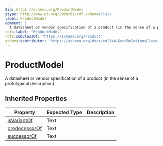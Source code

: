 ```yaml
---
$id: https://schema.org/ProductModel
$type: http://www.w3.org/2000/01/rdf-schema#Class
label: ProductModel
comment: |
  A datasheet or vendor specification of a product (in the sense of a prototypical description).
rdfs:label: "ProductModel"
rdfs:subClassOf: "https://schema.org/Product"
schema:contributor: "https://schema.org/docs/collab/GoodRelationsClass"
---
```


# ProductModel

A datasheet or vendor specification of a product (in the sense of a prototypical description).

## Inherited Properties

| Property | Expected Type | Description |
| --- | --- | --- |
| [isVariantOf](https://schema.org/isVariantOf) | Text |  |
| [predecessorOf](https://schema.org/predecessorOf) | Text |  |
| [successorOf](https://schema.org/successorOf) | Text |  |
